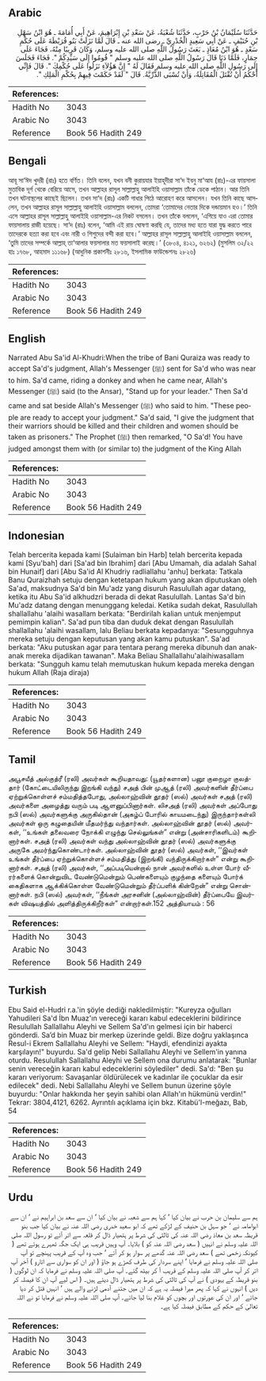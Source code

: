 ## Arabic


<div dir="rtl" lang="ar" style={{fontSize:'larger',backgroundColor:'#f8f9fa',padding:20}}>
حَدَّثَنَا سُلَيْمَانُ بْنُ حَرْبٍ، حَدَّثَنَا شُعْبَةُ، عَنْ سَعْدِ بْنِ إِبْرَاهِيمَ، عَنْ أَبِي أُمَامَةَ ـ هُوَ ابْنُ سَهْلِ بْنِ حُنَيْفٍ ـ عَنْ أَبِي سَعِيدٍ الْخُدْرِيِّ ـ رضى الله عنه ـ قَالَ لَمَّا نَزَلَتْ بَنُو قُرَيْظَةَ عَلَى حُكْمِ سَعْدٍ ـ هُوَ ابْنُ مُعَاذٍ ـ بَعَثَ رَسُولُ اللَّهِ صلى الله عليه وسلم، وَكَانَ قَرِيبًا مِنْهُ، فَجَاءَ عَلَى حِمَارٍ، فَلَمَّا دَنَا قَالَ رَسُولُ اللَّهِ صلى الله عليه وسلم ‏"‏ قُومُوا إِلَى سَيِّدِكُمْ ‏"‏‏.‏ فَجَاءَ فَجَلَسَ إِلَى رَسُولِ اللَّهِ صلى الله عليه وسلم فَقَالَ لَهُ ‏"‏ إِنَّ هَؤُلاَءِ نَزَلُوا عَلَى حُكْمِكَ ‏"‏‏.‏ قَالَ فَإِنِّي أَحْكُمُ أَنْ تُقْتَلَ الْمُقَاتِلَةُ، وَأَنْ تُسْبَى الذُّرِّيَّةُ‏.‏ قَالَ ‏"‏ لَقَدْ حَكَمْتَ فِيهِمْ بِحُكْمِ الْمَلِكِ ‏"‏‏.‏
</div>
<div style={{backgroundColor:'#f8f9fa',padding:20, marginBottom: 10}}><table> <thead> <tr> <th>References:</th> <th></th> </tr> </thead> <tbody><tr><td>Hadith No</td><td>3043</td></tr><tr><td>Arabic No</td><td>3043</td></tr><tr><td>Reference</td><td>Book 56 Hadith 249</td></tr></tbody></table></div>

## Bengali


<div dir="ltr" lang="bn" style={{fontSize:'larger',backgroundColor:'#f8f9fa',padding:20}}>
আবূ সা‘ঈদ খুদরী (রাঃ) হতে বর্ণিত। তিনি বলেন, যখন বনী কুরায়যার ইয়াহূদীরা সা‘দ ইবনু মা‘আয (রাঃ)-এর ফায়সালা মুতাবিক দূর্গ থেকে বেরিয়ে আসে, তখন আল্লাহর রাসূল সাল্লাল্লাহু আলাইহি ওয়াসাল্লাম তাঁকে ডেকে পাঠান। আর তিনি তখন ঘটনাস্থলের কাছেই ছিলেন। তখন সা‘দ (রাঃ) একটি গাধার পিঠে আরোহণ করে আসলেন। যখন তিনি কাছে আসলেন, তখন আল্লাহর রাসূল সাল্লাল্লাহু আলাইহি ওয়াসাল্লাম বললেন, তোমরা ‘তোমাদের নেতার দিকে দন্ডায়মান হও।’ তিনি এসে আল্লাহর রাসূল সাল্লাল্লাহু আলাইহি ওয়াসাল্লাম-এর নিকট বসলেন। তখন তাঁকে বললেন, ‘এগিয়ে যাও এরা তোমার ফায়সালায় রাজী হয়েছে। সা‘দ (রাঃ) বলেন, ‘আমি এই রায় ঘোষণা করছি যে, তাদের মধ্য হতে যারা যুদ্ধ করতে পারে তাদেরকে হত্যা করা হবে এবং নারী ও শিশুদের বন্দী করা হবে।’ আল্লাহর রাসূল সাল্লাল্লাহু আলাইহি ওয়াসাল্লাম বললেন, ‘তুমি তাদের সম্পর্কে আল্লাহ্ তা‘আলার ফয়সালার মত ফয়সালাই করেছ।’ (৩৮০৪, ৪১২১, ৬২৬২) (মুসলিম ৩২/২২ হাঃ ১৭৬৮, আহমাদ ১১১৬৮) (আধুনিক প্রকাশনীঃ ২৮১৬, ইসলামিক ফাউন্ডেশনঃ ২৮২৬)
</div>
<div style={{backgroundColor:'#f8f9fa',padding:20, marginBottom: 10}}><table> <thead> <tr> <th>References:</th> <th></th> </tr> </thead> <tbody><tr><td>Hadith No</td><td>3043</td></tr><tr><td>Arabic No</td><td>3043</td></tr><tr><td>Reference</td><td>Book 56 Hadith 249</td></tr></tbody></table></div>

## English


<div dir="ltr" lang="en" style={{fontSize:'larger',backgroundColor:'#f8f9fa',padding:20}}>
Narrated Abu Sa'id Al-Khudri:When the tribe of Bani Quraiza was ready to accept Sa'd's judgment, Allah's Messenger (ﷺ) sent for Sa'd who was near to him. Sa'd came, riding a donkey and when he came near, Allah's Messenger (ﷺ) said (to the Ansar), "Stand up for your leader." Then Sa'd came and sat beside Allah's Messenger (ﷺ) who said to him. "These people are ready to accept your judgment." Sa'd said, "I give the judgment that their warriors should be killed and their children and women should be taken as prisoners." The Prophet (ﷺ) then remarked, "O Sa'd! You have judged amongst them with (or similar to) the judgment of the King Allah
</div>
<div style={{backgroundColor:'#f8f9fa',padding:20, marginBottom: 10}}><table> <thead> <tr> <th>References:</th> <th></th> </tr> </thead> <tbody><tr><td>Hadith No</td><td>3043</td></tr><tr><td>Arabic No</td><td>3043</td></tr><tr><td>Reference</td><td>Book 56 Hadith 249</td></tr></tbody></table></div>

## Indonesian


<div dir="ltr" lang="id" style={{fontSize:'larger',backgroundColor:'#f8f9fa',padding:20}}>
Telah bercerita kepada kami [Sulaiman bin Harb] telah bercerita kepada kami [Syu'bah] dari [Sa'ad bin Ibrahim] dari [Abu Umamah, dia adalah Sahal bin Hunaif] dari [Abu Sa'id Al Khudriy radliallahu 'anhu] berkata: Tatkala Banu Quraizhah setuju dengan ketetapan hukum yang akan diputuskan oleh Sa'ad, maksudnya Sa'd bin Mu'adz yang disuruh Rasulullah agar datang, ketika itu Abu Sa'id alkhudzri berada di dekat Rasulullah. Lantas Sa'd bin Mu'adz datang dengan menunggang keledai. Ketika sudah dekat, Rasulullah shallallahu 'alaihi wasallam berkata: "Berdirilah kalian untuk menjemput pemimpin kalian". Sa'ad pun tiba dan duduk dekat dengan Rasulullah shallallahu 'alaihi wasallam, lalu Beliau berkata kepadanya: "Sesungguhnya mereka setuju dengan keputusan yang akan kamu putuskan". Sa'ad berkata: "Aku putuskan agar para tentara perang mereka dibunuh dan anak-anak mereka dijadikan tawanan". Maka Beliau Shallallahu'alaihiwasallam berkata: "Sungguh kamu telah memutuskan hukum kepada mereka dengan hukum Allah (Raja diraja)
</div>
<div style={{backgroundColor:'#f8f9fa',padding:20, marginBottom: 10}}><table> <thead> <tr> <th>References:</th> <th></th> </tr> </thead> <tbody><tr><td>Hadith No</td><td>3043</td></tr><tr><td>Arabic No</td><td>3043</td></tr><tr><td>Reference</td><td>Book 56 Hadith 249</td></tr></tbody></table></div>

## Tamil


<div dir="ltr" lang="ta" style={{fontSize:'larger',backgroundColor:'#f8f9fa',padding:20}}>
அபூசயீத் அல்குத்ரீ (ரலி) அவர்கள் கூறியதாவது: (யூதர்களான) பனூ குறைழா குலத்தார் (கோட்டையிலிருந்து இறங்கி வந்து) சஅத் பின் முஆத் (ரலி) அவர்களின் தீர்ப்பை ஏற்றுக்கொள்ளச் சம்மதித்தபோது, அல்லாஹ்வின் தூதர் (ஸல்) அவர்கள் சஅத் (ரலி) அவர்களை அழைத்து வரும் படி ஆளனுப்பினார்கள். லிசஅத் (ரலி) அவர்கள் அப்போது நபி (ஸல்) அவர்களுக்கு அருகில்தான் (அகழ்ப் போரில் காயமடைந்து) இருந்தார்கள்லி அவர்கள் ஒரு கழுதையின் மீதமர்ந்து வந்தார்கள். அல்லாஹ்வின் தூதர் (ஸல்) அவர்கள், ‘‘உங்கள் தலைவரை நோக்கி எழுந்து செல்லுங்கள்” என்று (அன்சாரிகளிடம்) கூறினார்கள். சஅத் (ரலி) அவர்கள் வந்து அல்லாஹ்வின் தூதர் (ஸல்) அவர்களுக்கு அருகே அமர்ந்துகொண்டார்கள். அல்லாஹ்வின் தூதர் (ஸல்) அவர்கள், ‘‘இவர்கள் உங்கள் தீர்ப்பை ஏற்றுக்கொள்ளச் சம்மதித்து (இறங்கி) வந்திருக்கிறார்கள்” என்று கூறினார்கள். சஅத் (ரலி) அவர்கள், ‘‘அப்படியென்றால் நான் அவர்களில் உள்ள போர் வீரர்களைக் கொன்றுவிட வேண்டுமென்றும் பெண்களையும் குழந்தை களையும் போர்க் கைதிகளாக ஆக்கிக்கொள்ள வேண்டுமென்றும் தீர்ப்பளிக் கின்றேன்” என்று சொன்னார்கள். நபி (ஸல்) அவர்கள், ‘‘நீங்கள் அரசனின் (அல்லாஹ்வின்) தீர்ப்பையே இவர்கள் விஷயத்தில் அளித்திருக்கிறீர்கள்” என்றார்கள்.152 அத்தியாயம் : 56
</div>
<div style={{backgroundColor:'#f8f9fa',padding:20, marginBottom: 10}}><table> <thead> <tr> <th>References:</th> <th></th> </tr> </thead> <tbody><tr><td>Hadith No</td><td>3043</td></tr><tr><td>Arabic No</td><td>3043</td></tr><tr><td>Reference</td><td>Book 56 Hadith 249</td></tr></tbody></table></div>

## Turkish


<div dir="ltr" lang="tr" style={{fontSize:'larger',backgroundColor:'#f8f9fa',padding:20}}>
Ebu Said el-Hudri r.a.'in şöyle dediği nakledilmiştir: "Kureyza oğulları Yahudileri Sa'd İbn Muaz'ın vereceği kararı kabul edeceklerini bildirince Resulullah Sallallahu Aleyhi ve Sellem Sa'd'ın gelmesi için bir haberci gönderdi. Sa’d bin Muaz bir merkep üzerinde geldi. Bize doğru yaklaşınca Resul-i Ekrem Sallallahu Aleyhi ve Sellem: "Haydi, efendinizi ayakta karşılayın!" buyurdu. Sa'd gelip Nebi Sallallahu Aleyhi ve Sellem'in yanına oturdu. Resulullah Sallallahu Aleyhi ve Sellem ona durumu anlatarak: "Bunlar senin vereceğin kararı kabul edeceklerini söylediler" dedi. Sa'd: "Ben şu kararı veriyorum: Savaşanlar öldürülecek ve kadınlar ile çocuklar da esir edilecek" dedi. Nebi Sallallahu Aleyhi ve Sellem bunun üzerine şöyle buyurdu: "Onlar hakkında her şeyin sahibi olan Allah'ın hükmünü verdin!" Tekrar: 3804,4121, 6262. Ayrıntılı açıklama için bkz. Kitabü'l-meğazı, Bab, 54
</div>
<div style={{backgroundColor:'#f8f9fa',padding:20, marginBottom: 10}}><table> <thead> <tr> <th>References:</th> <th></th> </tr> </thead> <tbody><tr><td>Hadith No</td><td>3043</td></tr><tr><td>Arabic No</td><td>3043</td></tr><tr><td>Reference</td><td>Book 56 Hadith 249</td></tr></tbody></table></div>

## Urdu


<div dir="rtl" lang="ur" style={{fontSize:'larger',backgroundColor:'#f8f9fa',padding:20}}>
ہم سے سلیمان بن حرب نے بیان کیا ‘ کہا ہم سے شعبہ نے بیان کیا ‘ ان سے سعد بن ابراہیم نے ‘ ان سے ابوامامہ نے ‘ جو سہل بن حنیف کے لڑکے تھے کہ ابو سعید خدری رضی اللہ عنہ نے بیان کیا جب بنو قریظہ سعد بن معاذ رضی اللہ عنہ کی ثالثی کی شرط پر ہتھیار ڈال کر قلعہ سے اتر آئے تو رسول اللہ صلی اللہ علیہ وسلم نے انہیں ( سعد رضی اللہ عنہ کو ) بلایا۔ آپ وہیں قریب ہی ایک جگہ ٹھہرے ہوئے تھے ( کیونکہ زخمی تھے ) سعد رضی اللہ عنہ گدھے پر سوار ہو کر آئے ‘ جب وہ آپ کے قریب پہنچے تو آپ صلی اللہ علیہ وسلم نے فرمایا ‘ اپنے سردار کی طرف کھڑے ہو جاؤ ( اور ان کو سواری سے اتارو ) آخر آپ اتر کر آپ صلی اللہ علیہ وسلم کے قریب آ کر بیٹھ گئے۔ آپ صلی اللہ علیہ وسلم نے فرمایا کہ ان لوگوں ( بنو قریظہ کے یہودی ) نے آپ کی ثالثی کی شرط پر ہتھیار ڈال دیئے ہیں۔ ( اس لیے آپ ان کا فیصلہ کر دیں ) انہوں نے کہا کہ پھر میرا فیصلہ یہ ہے کہ ان میں جتنے آدمی لڑنے والے ہیں ‘ انہیں قتل کر دیا جائے ‘ اور ان کی عورتوں اور بچوں کو غلام بنا لیا جائے۔ آپ صلی اللہ علیہ وسلم نے فرمایا تو نے اللہ تعالیٰ کے حکم کے مطابق فیصلہ کیا ہے۔
</div>
<div style={{backgroundColor:'#f8f9fa',padding:20, marginBottom: 10}}><table> <thead> <tr> <th>References:</th> <th></th> </tr> </thead> <tbody><tr><td>Hadith No</td><td>3043</td></tr><tr><td>Arabic No</td><td>3043</td></tr><tr><td>Reference</td><td>Book 56 Hadith 249</td></tr></tbody></table></div>